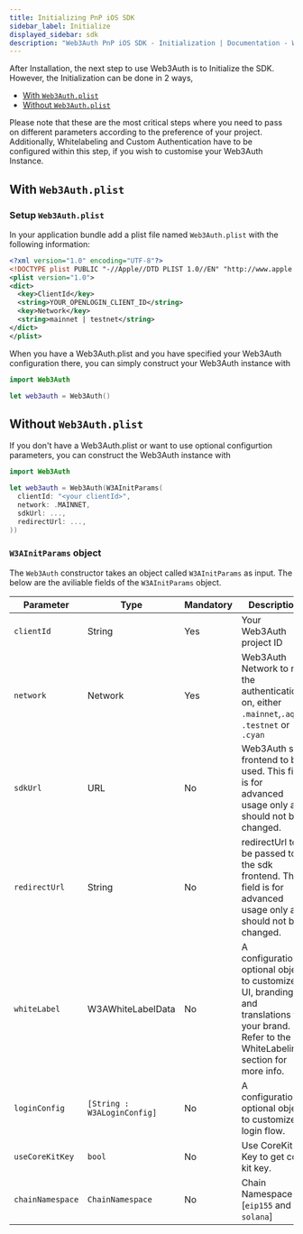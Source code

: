 ```yaml
---
title: Initializing PnP iOS SDK
sidebar_label: Initialize
displayed_sidebar: sdk
description: "Web3Auth PnP iOS SDK - Initialization | Documentation - Web3Auth"
---
```


After Installation, the next step to use Web3Auth is to Initialize the SDK. However, the Initialization can be done in 2 ways,

- [With `Web3Auth.plist`](#with-web3authplist)
- [Without `Web3Auth.plist`](#without-web3authplist)

Please note that these are the most critical steps where you need to pass on different parameters according to the preference of your project.
Additionally, Whitelabeling and Custom Authentication have to be configured within this step, if you wish to customise your Web3Auth Instance.

## With `Web3Auth.plist`

### Setup `Web3Auth.plist`

In your application bundle add a plist file named `Web3Auth.plist` with the following information:

```xml
<?xml version="1.0" encoding="UTF-8"?>
<!DOCTYPE plist PUBLIC "-//Apple//DTD PLIST 1.0//EN" "http://www.apple.com/DTDs/PropertyList-1.0.dtd">
<plist version="1.0">
<dict>
  <key>ClientId</key>
  <string>YOUR_OPENLOGIN_CLIENT_ID</string>
  <key>Network</key>
  <string>mainnet | testnet</string>
</dict>
</plist>
```

When you have a Web3Auth.plist and you have specified your Web3Auth configuration there, you can simply construct your Web3Auth instance with

```swift
import Web3Auth

let web3auth = Web3Auth()
```

## Without `Web3Auth.plist`

If you don't have a Web3Auth.plist or want to use optional configurtion parameters, you can construct the Web3Auth instance with

```swift
import Web3Auth

let web3auth = Web3Auth(W3AInitParams(
  clientId: "<your clientId>",
  network: .MAINNET,
  sdkUrl: ...,
  redirectUrl: ...,
))
```

### `W3AInitParams` object

The `Web3Auth` constructor takes an object called `W3AInitParams` as input. The below are the aviliable fields of the `W3AInitParams` object.

| Parameter        | Type                        | Mandatory | Description                                                                                                                                   |
| ---------------- | --------------------------- | --------- | --------------------------------------------------------------------------------------------------------------------------------------------- |
| `clientId`       | String                      | Yes       | Your Web3Auth project ID                                                                                                                      |
| `network`        | Network                     | Yes       | Web3Auth Network to run the authentication on, either `.mainnet`,`.aqua`, `.testnet` or `.cyan`                                               |
| `sdkUrl`         | URL                         | No        | Web3Auth sdk frontend to be used. This field is for advanced usage only and should not be changed.                                            |
| `redirectUrl`    | String                      | No        | redirectUrl to be passed to the sdk frontend. This field is for advanced usage only and should not be changed.                                |
| `whiteLabel`     | W3AWhiteLabelData           | No        | A configuration optional object to customize UI, branding, and translations for your brand. Refer to the WhiteLabeling section for more info. |
| `loginConfig`    | `[String : W3ALoginConfig]` | No        | A configuration optional object to customize login flow.                                                                                      |
| `useCoreKitKey`  | `bool`                      | No        | Use CoreKit Key to get core kit key.                                                                                                          |
| `chainNamespace` | `ChainNamespace`            | No        | Chain Namespace [`eip155` and `solana`]                                                                                                       |
